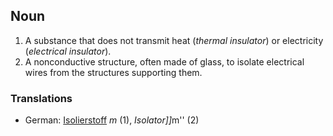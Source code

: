 ==Noun==

# A substance that does not transmit heat (''thermal insulator'') or electricity (''electrical insulator'').
# A nonconductive structure, often made of glass, to isolate electrical wires from the structures supporting them.

===Translations===

*German: [[Isolierstoff]] ''m'' (1), ''Isolator]] ''m'' (2)